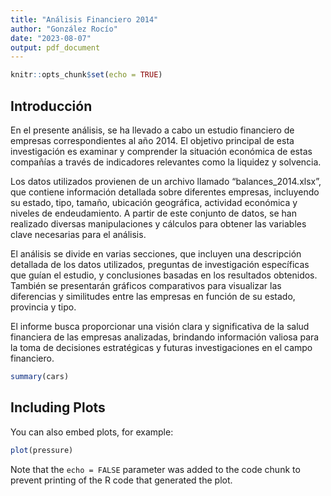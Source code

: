 ```yaml
---
title: "Análisis Financiero 2014"
author: "González Rocío"
date: "2023-08-07"
output: pdf_document
---
```


```r
knitr::opts_chunk$set(echo = TRUE)
```

## Introducción

En el presente análisis, se ha llevado a cabo un estudio financiero de empresas correspondientes al año 2014. El objetivo principal de esta investigación es examinar y comprender la situación económica de estas compañías a través de indicadores relevantes como la liquidez y solvencia.

Los datos utilizados provienen de un archivo llamado "balances_2014.xlsx", que contiene información detallada sobre diferentes empresas, incluyendo su estado, tipo, tamaño, ubicación geográfica, actividad económica y niveles de endeudamiento. A partir de este conjunto de datos, se han realizado diversas manipulaciones y cálculos para obtener las variables clave necesarias para el análisis.

El análisis se divide en varias secciones, que incluyen una descripción detallada de los datos utilizados, preguntas de investigación específicas que guían el estudio, y conclusiones basadas en los resultados obtenidos. También se presentarán gráficos comparativos para visualizar las diferencias y similitudes entre las empresas en función de su estado, provincia y tipo.

El informe busca proporcionar una visión clara y significativa de la salud financiera de las empresas analizadas, brindando información valiosa para la toma de decisiones estratégicas y futuras investigaciones en el campo financiero.

```r
summary(cars)
```

## Including Plots

You can also embed plots, for example:

```r
plot(pressure)
```

Note that the `echo = FALSE` parameter was added to the code chunk to prevent printing of the R code that generated the plot.
